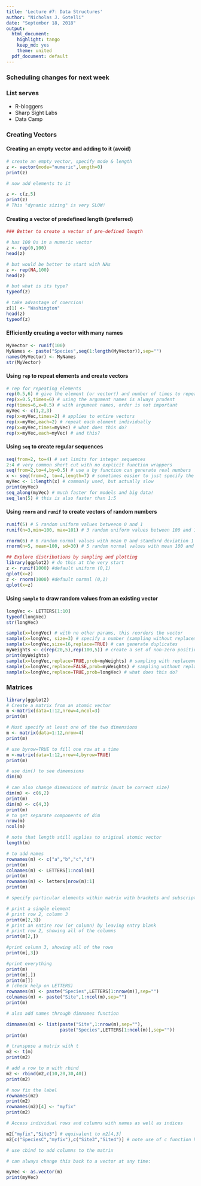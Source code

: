 ---
title: 'Lecture #7: Data Structures'
author: "Nicholas J. Gotelli"
date: "September 18, 2018"
output:
  html_document:
    highlight: tango
    keep_md: yes
    theme: united
  pdf_document: default
---
### Scheduling changes for next week

### List serves
- R-bloggers
- Sharp Sight Labs
- Data Camp

### Creating Vectors
#### Creating an empty vector and adding to it (avoid)
```{r,eval=FALSE}
# create an empty vector, specify mode & length
z <- vector(mode="numeric",length=0)  
print(z)

# now add elements to it

z <- c(z,5)
print(z)
# This "dynamic sizing" is very SLOW!
```

#### Creating a vector of predefined length (preferred)
```{r, eval=FALSE}
### Better to create a vector of pre-defined length

# has 100 0s in a numeric vector
z <- rep(0,100) 
head(z)

# but would be better to start with NAs
z <- rep(NA,100)
head(z)

# but what is its type?
typeof(z)

# take advantage of coercion!
z[1] <- "Washington"
head(z)
typeof(z)
```

#### Efficiently creating a vector with many names
```{r, eval=FALSE}
MyVector <- runif(100)
MyNames <- paste("Species",seq(1:length(MyVector)),sep="")
names(MyVector) <- MyNames
str(MyVector)
```

#### Using `rep` to repeat elements and create vectors
```{r, eval=FALSE}
# rep for repeating elements
rep(0.5,6) # give the element (or vector!) and number of times to repeat
rep(x=0.5,times=6) # using the argument names is always prudent
rep(times=6,x=0.5) # with argument names, order is not important
myVec <- c(1,2,3)
rep(x=myVec,times=2) # applies to entire vectors
rep(x=myVec,each=2) # repeat each element individually
rep(x=myVec,times=myVec) # what does this do?
rep(x=myVec,each=myVec) # and this?
```

#### Using `seq` to create regular sequences
```{r,eval=FALSE}
seq(from=2, to=4) # set limits for integer sequences
2:4 # very common short cut with no explicit function wrappers
seq(from=2,to=4,by=0.5) # use a by function can generate real numbers
x <- seq(from=2, to=4,length=7) # sometimes easier to just specify the length
myVec <- 1:length(x) # commonly used, but actually slow
print(myVec)
seq_along(myVec) # much faster for models and big data!
seq_len(5) # this is also faster than 1:5
```

#### Using `rnorm` and `runif` to create vectors of random numbers
```{r,eval=FALSE}
runif(5) # 5 random uniform values betweeon 0 and 1
runif(n=3,min=100, max=101) # 3 random uniform values between 100 and 101

rnorm(6) # 6 random normal values with mean 0 and standard deviation 1
rnorm(n=5, mean=100, sd=30) # 5 random normal values with mean 100 and sd 30

## Explore distributions by sampling and plotting
library(ggplot2) # do this at the very start
z <- runif(1000) #default uniform (0,1)
qplot(x=z)
z <- rnorm(1000) #default normal (0,1)
qplot(x=z)
```

#### Using `sample` to draw random values from an existing vector

```{r,eval=FALSE}
longVec <- LETTERS[1:10]
typeof(longVec)
str(longVec)

sample(x=longVec) # with no other params, this reorders the vector
sample(x=longVec, size=3) # specify a number (sampling without replacement)
sample(x=longVec,size=16,replace=TRUE) # can generate duplicates
myWeights <- c(rep(20,5),rep(100,5)) # create a set of non-zero positive weights (integer or real)
print(myWeights)
sample(x=longVec,replace=TRUE,prob=myWeights) # sampling with replacement and weights
sample(x=longVec,replace=FALSE,prob=myWeights) # sampling without replacement and weights
sample(x=longVec,replace=TRUE,prob=longVec) # what does this do?
```


### Matrices

```{r,eval=FALSE}
library(ggplot2)
# Create a matrix from an atomic vector
m <-matrix(data=1:12,nrow=4,ncol=3)
print(m)

# Must specify at least one of the two dimensions
m <- matrix(data=1:12,nrow=4)
print(m)

# use byrow=TRUE to fill one row at a time
m <-matrix(data=1:12,nrow=4,byrow=TRUE)
print(m)

# use dim() to see dimensions
dim(m)

# can also change dimensions of matrix (must be correct size)
dim(m) <- c(6,2)
print(m)
dim(m) <- c(4,3)
print(m)
# to get separate components of dim
nrow(m)
ncol(m)

# note that length still applies to original atomic vector
length(m)

# to add names 
rownames(m) <- c("a","b","c","d")
print(m)
colnames(m) <- LETTERS[1:ncol(m)]
print(m)
rownames(m) <- letters[nrow(m):1]
print(m)

# specify particular elements within matrix with brackets and subscripts

# print a single element
# print row 2, column 3 
print(m[2,3])
# print an entire row (or column) by leaving entry blank
# print row 2, showing all of the columns
print(m[2,])

#print column 3, showing all of the rows
print(m[,3])

#print everything
print(m)
print(m[,])
print(m[])
# (check help on LETTERS)
rownames(m) <- paste("Species",LETTERS[1:nrow(m)],sep="")
colnames(m) <- paste("Site",1:ncol(m),sep="")
print(m)

# also add names through dimnames function

dimnames(m) <- list(paste("Site",1:nrow(m),sep=""),
                    paste("Species",LETTERS[1:ncol(m)],sep=""))
print(m)

# transpose a matrix with t
m2 <- t(m)
print(m2)

# add a row to m with rbind
m2 <- rbind(m2,c(10,20,30,40))
print(m2)

# now fix the label
rownames(m2)
print(m2)
rownames(m2)[4] <- "myfix"
print(m2)

# Access individual rows and columns with names as well as indices

m2["myfix","Site3"] # equivalent to m2[4,3]
m2[c("SpeciesC","myfix"),c("Site3","Site4")] # note use of c function here!

# use cbind to add columns to the matrix

# can always change this back to a vector at any time:

myVec <- as.vector(m)
print(myVec)
```

